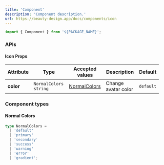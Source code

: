 ```yaml
---
title: 'Component'
description: 'Component description.'
url: https://beauty-design.app/docs/components/icon
---
```


```jsx
import { Component } from '${PACKAGE_NAME}';
```

<Spacer y={2} />

<Playground
  title="Component"
  desc="You can display an icon with just text or image"
  files={iconContent.initial}
/>

<Spacer y={3} />

### APIs

<Spacer y={2} />

#### Icon Props

| Attribute | Type                    | Accepted values                | Description         | Default   |
|-----------|-------------------------|--------------------------------|---------------------|-----------|
| **color** | `NormalColors` `string` | [NormalColors](#normal-colors) | Change avatar color | `default` |

<Spacer y={2} />

### Component types

<Spacer y={1} />

#### Normal Colors

```ts
type NormalColors =
  | 'default'
  | 'primary'
  | 'secondary'
  | 'success'
  | 'warning'
  | 'error'
  | 'gradient';
```
